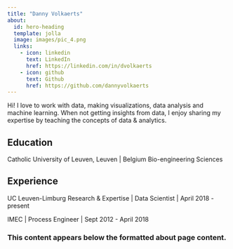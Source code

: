 ```yaml
---
title: "Danny Volkaerts"
about:
  id: hero-heading
  template: jolla
  image: images/pic_4.png
  links:
    - icon: linkedin
      text: LinkedIn
      href: https://linkedin.com/in/dvolkaerts
    - icon: github
      text: Github
      href: https://github.com/dannyvolkaerts
---
```


:::{#hero-heading}

Hi! I love to work with data, making visualizations, data analysis and machine learning. When not getting insights from data, I enjoy sharing my expertise by teaching the concepts of data & analytics.

## Education

Catholic University of Leuven, Leuven | Belgium
Bio-engineering Sciences

## Experience

UC Leuven-Limburg Research &  Expertise | Data Scientist | April 2018 - present

IMEC | Process Engineer | Sept 2012 - April 2018

:::

### This content appears below the formatted about page content.